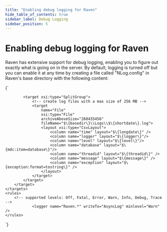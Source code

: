 ```yaml
---
title: "Enabling debug logging for Raven"
hide_table_of_contents: true
sidebar_label: Debug Logging
sidebar_position: 5
---
```



# Enabling debug logging for Raven

Raven has extensive support for debug logging, enabling you to figure out exactly what is going on in the server. By default, logging is turned off but you can enable it at any time by creating a file called "NLog.config" in Raven's base directory with the following content:

<TabItem value="enabling_logging_1" label="enabling_logging_1">
<CodeBlock language="csharp">
{`<nlog xmlns="http://www.nlog-project.org/schemas/NLog.netfx35.xsd" xmlns:xsi="http://www.w3.org/2001/XMLSchema-instance">
	<targets>
		<target 
			xsi:type="AsyncWrapper"
			name="AsyncLog">

			<target xsi:type="SplitGroup">
				<!-- create log files with a max size of 256 MB -->
				<target 
					name="File" 
					xsi:type="File"    
					archiveAboveSize="268435456"
					fileName="$\{basedir\}\\Logs\\$\{shortdate\}.log">
					<layout xsi:type="CsvLayout">
						<column name="time" layout="$\{longdate\}" />
						<column name="logger" layout="$\{logger\}"/>
						<column name="level" layout="$\{level\}"/>
						<column name="database" layout="$\{mdc:item=database\}"/>
						<column name="threadid" layout="$\{threadid\}" />
						<column name="message" layout="$\{message\}" />
						<column name="exception" layout="$\{exception:format=tostring\}" />
					</layout>
				</target>
			</target>
		</target>
	</targets>
	<rules>
		<!-- supported levels: Off, Fatal, Error, Warn, Info, Debug, Trace -->
 				<logger name="Raven.*" writeTo="AsyncLog" minlevel="Warn" />
	</rules>
</nlog>
`}
</CodeBlock>
</TabItem>
